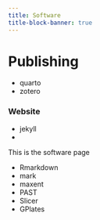 ```yaml
---
title: Software 
title-block-banner: true
---
```


# Publishing
- quarto
- zotero

### Website
- jekyll
- 



This is the software page


- Rmarkdown
- mark
- maxent
- PAST
- Slicer
- GPlates
